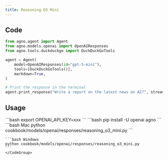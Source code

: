 ```yaml
---
title: Reasoning O3 Mini
---
```


## Code

```python cookbook/models/openai/responses/reasoning_o3_mini.py
from agno.agent import Agent
from agno.models.openai import OpenAIResponses
from agno.tools.duckduckgo import DuckDuckGoTools

agent = Agent(
    model=OpenAIResponses(id="gpt-5-mini"),
    tools=[DuckDuckGoTools()],
    markdown=True,
)

# Print the response in the terminal
agent.print_response("Write a report on the latest news on AI?", stream=True)

```

## Usage

<Steps>
  <Snippet file="create-venv-step.mdx" />

  <Step title="Set your API key">
    ```bash
    export OPENAI_API_KEY=xxx
    ```
  </Step>

  <Step title="Install libraries">
    ```bash
    pip install -U openai agno
    ```
  </Step>

  <Step title="Run Agent">
    <CodeGroup>
    ```bash Mac
    python cookbook/models/openai/responses/reasoning_o3_mini.py
    ```

    ```bash Windows
    python cookbook/models/openai/responses/reasoning_o3_mini.py
    ```
    </CodeGroup>
  </Step>
</Steps>
